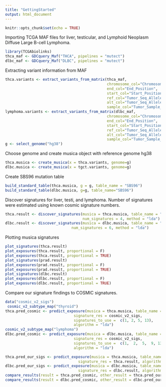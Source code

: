 ```yaml
---
title: "GettingStarted"
output: html_document
---
```


```r
knitr::opts_chunk$set(echo = TRUE)
```


Importing TCGA MAF files for liver, testicular, and Lymphoid Neoplasm Diffuse Large B-cell Lymphoma.
```r
library(TCGAbiolinks)
thca_maf <- GDCquery_Maf("THCA", pipelines = "mutect")
dlbc_maf <- GDCquery_Maf("DLBC", pipelines = "mutect")
```

Extracting variant information from MAF
```r
thca.variants <- extract_variants_from_matrix(thca_maf,
                                              chromosome_col="Chromosome",
                                              end_col="End_Position",
                                              start_col="Start_Position",
                                              ref_col="Tumor_Seq_Allele1",
                                              alt_col="Tumor_Seq_Allele2",
                                              sample_col="Tumor_Sample_Barcode")
lymphoma.variants <- extract_variants_from_matrix(dlbc_maf, 
                                              chromosome_col="Chromosome", 
                                              end_col="End_Position", 
                                              start_col="Start_Position", 
                                              ref_col="Tumor_Seq_Allele1", 
                                              alt_col="Tumor_Seq_Allele2",
                                              sample_col="Tumor_Sample_Barcode")
g <- select_genome("hg38")

```
Choose genome and create musica object with reference genome hg38
```r
thca.musica <- create_musica(x = thca.variants, genome=g)
dlbc.musica <- create_musica(x = tgct.variants, genome=g)
```
Create SBS96 mutation table
```r

build_standard_table(thca.musica, g = g, table_name = "SBS96")
build_standard_table(dlbc.musica, g=g, table_name="SBS96")
```

Discover signatures for liver, testi, and lymphoma. Number of signatures were estimated using known cosmic signature numbers.
```r

thca.result <- discover_signatures(musica = thca.musica, table_name = "SBS96",
                                   num_signatures = 4, method = "lda")
dlbc.result <- discover_signatures(musica = dlbc.musica, table_name = "SBS96", 
                              num_signatures = 6, method = "lda")
```
Plotting musica signatures
```r
plot_signatures(thca.result)
plot_exposures(thca.result, proportional = F)
plot_exposures(thca.result, proportional = TRUE)
plot_signatures(prad.result)
plot_exposures(prad.result, proportional = F)
plot_exposures(prad.result, proportional = TRUE)
plot_signatures(dlbc.result)
plot_exposures(dlbc.result, proportional = F)
plot_exposures(dlbc.result, proportional = TRUE)

```
Compare our signature findings to COSMIC signatures.
```r
data("cosmic_v2_sigs")
 cosmic_v2_subtype_map("thyroid")
thca.pred_cosmic <- predict_exposure(musica = thca.musica, table_name = "SBS96",
                               signature_res = cosmic_v2_sigs,
                               signatures_to_use =  c(1, 2, 5, 13),
                               algorithm = "lda")
cosmic_v2_subtype_map("lymphoma")
dlbc.pred_cosmic <- predict_exposure(musica = dlbc.musica, table_name = "SBS96",
                               signature_res = cosmic_v2_sigs,
                               signatures_to_use =  c(1,  2,  5,  9, 13, 17),
                               algorithm = "lda")

thca.pred_our_sigs <- predict_exposure(musica = thca.musica, table_name = "SBS96",
                                 signature_res = thca.result, algorithm = "lda")
dlbc.pred_our_sigs <- predict_exposure(musica = dlbc.musica, table_name = "SBS96",
                                 signature_res = dlbc.result, algorithm = "lda")
compare_results(result = thca.pred_cosmic, other_result = thca.pred_our_sigs, threshold = 0.7)
compare_results(result = dlbc.pred_cosmic, other_result = dlbc.pred_our_sigs, threshold = 0.75)

```



